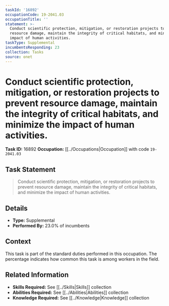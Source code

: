 ```yaml
---
taskId: '16892'
occupationCode: 19-2041.03
occupationTitle: ''
statement: >-
  Conduct scientific protection, mitigation, or restoration projects to prevent
  resource damage, maintain the integrity of critical habitats, and minimize the
  impact of human activities.
taskType: Supplemental
incumbentsResponding: 23
collection: Tasks
source: onet
---
```

# Conduct scientific protection, mitigation, or restoration projects to prevent resource damage, maintain the integrity of critical habitats, and minimize the impact of human activities.

**Task ID:** 16892
**Occupation:** [[../Occupations|Occupation]] with code `19-2041.03`

## Task Statement

> Conduct scientific protection, mitigation, or restoration projects to prevent resource damage, maintain the integrity of critical habitats, and minimize the impact of human activities.

## Details

- **Type:** Supplemental
- **Performed By:** 23.0% of incumbents

## Context

This task is part of the standard duties performed in this occupation. The percentage indicates how common this task is among workers in the field.

## Related Information

- **Skills Required:** See [[../Skills|Skills]] collection
- **Abilities Required:** See [[../Abilities|Abilities]] collection
- **Knowledge Required:** See [[../Knowledge|Knowledge]] collection
